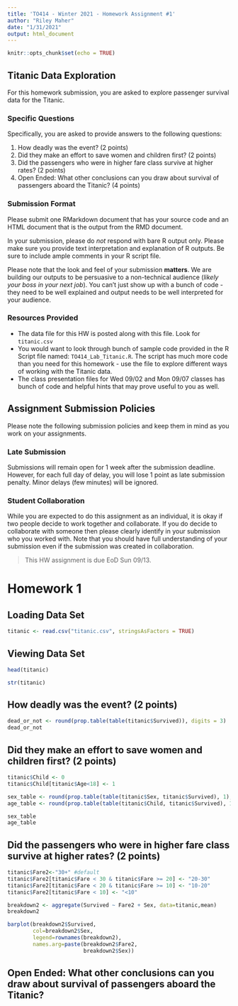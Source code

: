 ```yaml
---
title: 'TO414 - Winter 2021 - Homework Assignment #1'
author: "Riley Maher"
date: "1/31/2021"
output: html_document
---
```


```r
knitr::opts_chunk$set(echo = TRUE)
```

## Titanic Data Exploration

For this homework submission, you are asked to explore passenger survival data for the Titanic.

### Specific Questions

Specifically, you are asked to provide answers to the following questions:

1. How deadly was the event? (2 points)
2. Did they make an effort to save women and children first? (2 points)
3. Did the passengers who were in higher fare class survive at higher rates? (2 points)
4. Open Ended: What other conclusions can you draw about survival of passengers aboard the Titanic? (4 points)

### Submission Format

Please submit one RMarkdown document that has your source code and an HTML document that is the output from the RMD document. 

In your submission, please do *not* respond with bare R output only. Please make sure you provide text interpretation and explanation of R outputs. Be sure to include ample comments in your R script file.

Please note that the look and feel of your submission **matters**. We are building our outputs to be persuasive to a non-technical audience (*likely your boss in your next job*). You can't just show up with a bunch of code - they need to be well explained and output needs to be well interpreted for your audience.

### Resources Provided

- The data file for this HW is posted along with this file. Look for `titanic.csv`
- You would want to look through bunch of sample code provided in the R Script file named: `TO414_Lab_Titanic.R`. The script has much more code than you need for this homework - use the file to explore different ways of working with the Titanic data.
- The class presentation files for Wed 09/02 and Mon 09/07 classes has bunch of code and helpful hints that may prove useful to you as well.

## Assignment Submission Policies

Please note the following submission policies and keep them in mind as you work on your assignments.

### Late Submission

Submissions will remain open for 1 week after the submission deadline. However, for each full day of delay, you will lose 1 point as late submission penalty. Minor delays (few minutes) will be ignored. 

### Student Collaboration

While you are expected to do this assignment as an individual, it is okay if two people decide to work together and collaborate. If you do decide to collaborate with someone then please clearly identify in your submission who you worked with. Note that you should have full understanding of your submission even if the submission was created in collaboration.

> This HW assignment is due EoD Sun 09/13.

# Homework 1

## Loading Data Set

```r
titanic <- read.csv("titanic.csv", stringsAsFactors = TRUE)
```

## Viewing Data Set

```r
head(titanic)
```

```r
str(titanic)
```

## How deadly was the event? (2 points)

```r
dead_or_not <- round(prop.table(table(titanic$Survived)), digits = 3)
dead_or_not
```

## Did they make an effort to save women and children first? (2 points)

```r
titanic$Child <- 0
titanic$Child[titanic$Age<18] <- 1

sex_table <- round(prop.table(table(titanic$Sex, titanic$Survived), 1), digits = 3)
age_table <- round(prop.table(table(titanic$Child, titanic$Survived), 1), digits = 3)

sex_table
age_table
```

## Did the passengers who were in higher fare class survive at higher rates? (2 points)

```r
titanic$Fare2<-"30+" #default 
titanic$Fare2[titanic$Fare < 30 & titanic$Fare >= 20] <- "20-30"
titanic$Fare2[titanic$Fare < 20 & titanic$Fare >= 10] <- "10-20"
titanic$Fare2[titanic$Fare < 10] <- "<10"

breakdown2 <- aggregate(Survived ~ Fare2 + Sex, data=titanic,mean)
breakdown2

barplot(breakdown2$Survived,
        col=breakdown2$Sex,
        legend=rownames(breakdown2),
        names.arg=paste(breakdown2$Fare2,
                        breakdown2$Sex))
```

## Open Ended: What other conclusions can you draw about survival of passengers aboard the Titanic?

```r

```

